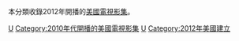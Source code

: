 本分類收錄2012年開播的[[美國|美國]][[電視影集|電視影集]]。

{{year by category
|m=2
|c=0
|d=1
|y=2
|cat=開播的美國電視影集
|sortkey=美國電視
|parent=各年開播的美國電視影集
|subcat=2012年美國電視
}}

[[Category:2012年開播的電視劇|U]]
[[Category:2010年代開播的美國電視影集|Category:2010年代開播的美國電視影集]]
[[Category:2012年電視劇集|U]]
[[Category:2012年美國建立|Category:2012年美國建立]]